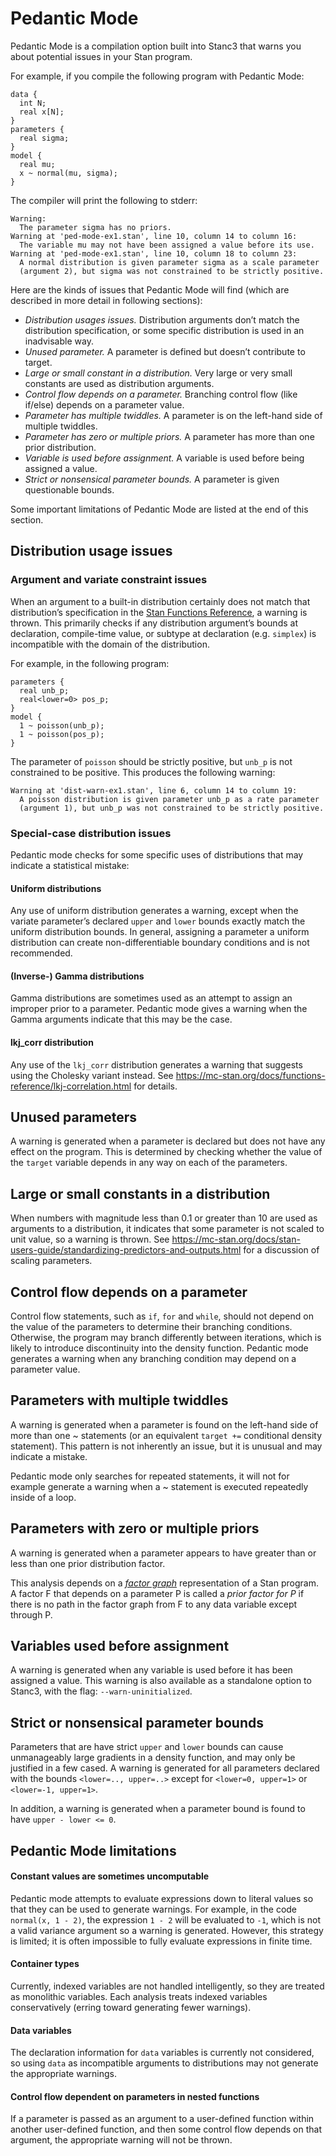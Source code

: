 

# Pedantic Mode

Pedantic Mode is a compilation option built into Stanc3 that warns you about potential issues in your Stan program.

For example, if you compile the following program with Pedantic Mode:

    data {
      int N;
      real x[N];
    }
    parameters {
      real sigma;
    }
    model {
      real mu;
      x ~ normal(mu, sigma);
    }

The compiler will print the following to stderr:

    Warning:
      The parameter sigma has no priors.
    Warning at 'ped-mode-ex1.stan', line 10, column 14 to column 16:
      The variable mu may not have been assigned a value before its use.
    Warning at 'ped-mode-ex1.stan', line 10, column 18 to column 23:
      A normal distribution is given parameter sigma as a scale parameter
      (argument 2), but sigma was not constrained to be strictly positive.

Here are the kinds of issues that Pedantic Mode will find (which are described in more detail in following sections):

-   *Distribution usages issues.* Distribution arguments don't match the distribution specification, or some specific distribution is used in an inadvisable way.
-   *Unused parameter.* A parameter is defined but doesn't contribute to target.
-   *Large or small constant in a distribution.* Very large or very small constants are used as distribution arguments.
-   *Control flow depends on a parameter.* Branching control flow (like if/else) depends on a parameter value.
-   *Parameter has multiple twiddles.* A parameter is on the left-hand side of multiple twiddles.
-   *Parameter has zero or multiple priors.* A parameter has more than one prior distribution.
-   *Variable is used before assignment.* A variable is used before being assigned a value.
-   *Strict or nonsensical parameter bounds.* A parameter is given questionable bounds.

Some important limitations of Pedantic Mode are listed at the end of this section.


## Distribution usage issues


### Argument and variate constraint issues

When an argument to a built-in distribution certainly does not match that distribution's specification in the [Stan Functions Reference](https://mc-stan.org/docs/functions-reference/index.html), a warning is thrown. This primarily checks if any distribution argument's bounds at declaration, compile-time value, or subtype at declaration (e.g. `simplex`) is incompatible with the domain of the distribution.

For example, in the following program:

    parameters {
      real unb_p;
      real<lower=0> pos_p;
    }
    model {
      1 ~ poisson(unb_p);
      1 ~ poisson(pos_p);
    }

The parameter of `poisson` should be strictly positive, but `unb_p` is not constrained to be positive.
This produces the following warning:

    Warning at 'dist-warn-ex1.stan', line 6, column 14 to column 19:
      A poisson distribution is given parameter unb_p as a rate parameter
      (argument 1), but unb_p was not constrained to be strictly positive.


### Special-case distribution issues

Pedantic mode checks for some specific uses of distributions that may indicate a statistical mistake:


#### Uniform distributions

Any use of uniform distribution generates a warning, except when the variate parameter's declared `upper` and `lower` bounds exactly match the uniform distribution bounds.
In general, assigning a parameter a uniform distribution can create non-differentiable boundary conditions and is not recommended.


#### (Inverse-) Gamma distributions

Gamma distributions are sometimes used as an attempt to assign an improper prior to a parameter.
Pedantic mode gives a warning when the Gamma arguments indicate that this may be the case.


#### lkj\_corr distribution

Any use of the `lkj_corr` distribution generates a warning that suggests using the Cholesky variant instead.
See <https://mc-stan.org/docs/functions-reference/lkj-correlation.html> for details.


## Unused parameters

A warning is generated when a parameter is declared but does not have any effect on the program.
This is determined by checking whether the value of the `target` variable depends in any way on each of the parameters.


## Large or small constants in a distribution

When numbers with magnitude less than 0.1 or greater than 10 are used as arguments to a distribution, it indicates that some parameter is not scaled to unit value, so a warning is thrown.
See <https://mc-stan.org/docs/stan-users-guide/standardizing-predictors-and-outputs.html> for a discussion of scaling parameters.


## Control flow depends on a parameter

Control flow statements, such as `if`, `for` and `while`, should not depend on the value of the parameters to determine their branching conditions.
Otherwise, the program may branch differently between iterations, which is likely to introduce discontinuity into the density function.
Pedantic mode generates a warning when any branching condition may depend on a parameter value.


## Parameters with multiple twiddles

A warning is generated when a parameter is found on the left-hand side of more than one ~ statements (or an equivalent `target +=` conditional density statement).
This pattern is not inherently an issue, but it is unusual and may indicate a mistake.

Pedantic mode only searches for repeated statements, it will not for example generate a warning when a ~ statement is executed repeatedly inside of a loop.


## Parameters with zero or multiple priors

A warning is generated when a parameter appears to have greater than or less than one prior distribution factor.

This analysis depends on a [*factor graph*](https://en.wikipedia.org/wiki/Factor_graph) representation of a Stan program. A factor F that depends on a parameter P is called a *prior factor for P* if there is no path in the factor graph from F to any data variable except through P.


## Variables used before assignment

A warning is generated when any variable is used before it has been assigned a value.
This warning is also available as a standalone option to Stanc3, with the flag: `--warn-uninitialized`.


## Strict or nonsensical parameter bounds

Parameters that are have strict `upper` and `lower` bounds can cause unmanageably large gradients in a density function, and may only be justified in a few cased.
A warning is generated for all parameters declared with the bounds `<lower=.., upper=..>` except for `<lower=0, upper=1>` or `<lower=-1, upper=1>`.

In addition, a warning is generated when a parameter bound is found to have `upper - lower <= 0`.


## Pedantic Mode limitations


#### Constant values are sometimes uncomputable

Pedantic mode attempts to evaluate expressions down to literal values so that they can be used to generate warnings.
For example, in the code `normal(x, 1 - 2)`, the expression `1 - 2` will be evaluated to `-1`, which is not a valid variance argument so a warning is generated.
However, this strategy is limited; it is often impossible to fully evaluate expressions in finite time.


#### Container types

Currently, indexed variables are not handled intelligently, so they are treated as monolithic variables.
Each analysis treats indexed variables conservatively (erring toward generating fewer warnings).


#### Data variables

The declaration information for `data` variables is currently not considered, so using `data` as incompatible arguments to distributions may not generate the appropriate warnings.


#### Control flow dependent on parameters in nested functions

If a parameter is passed as an argument to a user-defined function within another user-defined function, and then some control flow depends on that argument, the appropriate warning will not be thrown.

